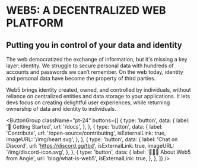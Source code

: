 
# WEB5: A DECENTRALIZED WEB PLATFORM

## Putting you in control of your data and identity

The web democratized the exchange of information, but it's missing a key layer: identity. We struggle to secure personal data with hundreds of accounts and passwords we can’t remember. On the web today, identity and personal data have become the property of third parties.

Web5 brings <TooltipWrapper trigger="decentralized identity">identity created, owned, and controlled by individuals, without reliance on centralized entities</TooltipWrapper> and data storage to your applications. It lets devs focus on creating delightful user experiences, while returning ownership of data and identity to individuals.



<ButtonGroup
  className="pt-24"
  buttons={[
    {
      type: 'button',
      data: {
        label: '🚀 Getting Started',
        url: '/docs',
      },
    },
    {
      type: 'button',
      data: {
        label: 'Contribute',
        url: '/open-source/contributing',
        isExternalLink: true,
        imageURL: '/img/heart.svg',
      },
    },
    {
      type: 'button',
      data: {
        label: 'Chat on Discord',
        url: 'https://discord.gg/tbd',
        isExternalLink: true,
        imageURL: '/img/discord-icon.svg',
      },
    },
    {
      type: 'button',
      data: {
        label: '💁🏽‍♀️️ About Web5 from Angie',
        url: 'blog/what-is-web5',
        isExternalLink: true,
      },
    },
  ]}
/>
